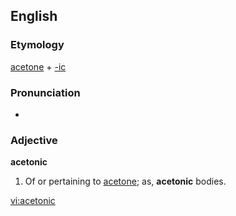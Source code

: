 ==English==

===Etymology===
[[acetone]] + [[-ic]]

===Pronunciation===
* {{RP}} {{IPA|/ˈæsɛˌtɒnɪk/}}
{{rfap}}

===Adjective===
'''acetonic'''

# Of or pertaining to [[acetone]]; as, '''acetonic''' bodies.

[[vi:acetonic]]